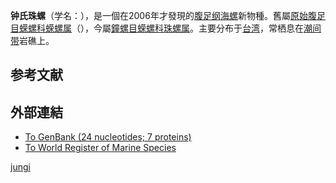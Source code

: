 {{Speciesbox 
 | taxon = Lunella jungi
 | authority = ([[賴景陽|Lai]], 2006)
 | synonyms_ref = <ref name="WoRMS_581515" />
 | synonyms = 
* ''Lunella (Lunella) jungi'' {{small|(Lai, 2006)}}
* ''Turbo jungi'' {{small|Lai, 2006}}
}}

'''钟氏珠螺'''（学名：{{lang|la|''Lunella jungi''}}），是一個在2006年才發現的[[腹足纲|腹足纲]][[海螺|海螺]]新物種{{r|shell_3492}}。舊屬[[原始腹足目|原始腹足目]][[蝾螺科|蝾螺科]][[蝾螺属|蝾螺属]]（{{lang|en |Turbo}}）{{r|shell_3492}}，今屬[[鐘螺目|鐘螺目]][[蝾螺科|蝾螺科]][[珠螺属|珠螺属]]{{r|WoRMS_581515 |Alf 2011}}。主要分布于[[台湾|台湾]]{{r|Lai 2006}}，常栖息在[[潮间带|潮间带]]岩礁上{{r |shell_3492}}。

==参考文献==
{{reflist|refs=
<ref name="Alf 2011">{{cite book
 |last1=Alf   |first1=A.
 |last2=Kreipl|first2=K.
 |year=2011
 |chapter=The family Turbinidae. Subfamily Turbinidae, Genus Turbo. Errata, corrections and new information on the genera Lunella, Modelia and Turbo (vol. I)
 |editor1=G.T. Poppe
 |editor2=K. Groh
 |title=A Conchological Iconography
 |location=[[Hackenheim|Hackenheim]] |publisher =Conchbooks |pages= 69-72, pls 96-103
 |language=en }}</ref>
<ref name="Lai 2006">{{cite journal
 |url=http://shell.sinica.edu.tw/chinese/documentquery_c.php?No=020090219002_07
 |last=Lai |first=Kin-Yang |authorlink=賴景陽 |year=2006 
 |title=A new species of Turbo from Taiwan (Gastropoda: Turbinidae)
 |trans_title=台灣產新種珠螺-鍾氏珠螺
 |journal=[[貝類學報|貝類學報]] (Bulletin of Malacology)
 |issue=30 |pages=37-42 
 |publisher=[[中華民國貝類學會|中華民國貝類學會]] (The Malacological Society of Taiwan) }}</ref>
<ref name="shell_3492">{{cite web
|url=http://shell.sinica.edu.tw/chinese/shellbase_detail.php?science_no=3492
 |title=国际贝库：钟氏珠螺|publisher=台湾贝类资料库
 |accessdate=2009-08-11}}</ref>
<ref name="WoRMS_581515">{{WoRMS |id=581515 |last=Bouchet |first=P. |authorlink=菲利普·布歇特 |year=2012 |title=''Lunella jungi'' (Lai, 2006) |accessdate=2012-09-01 }}</ref>
}}

==外部連結==
* [http://www.ncbi.nlm.nih.gov/Taxonomy/Browser/wwwtax.cgi?id=890044&lvl=0 To GenBank (24 nucleotides; 7 proteins)]
* [http://www.marinespecies.org/aphia.php?p=taxdetails&id=581515 To World Register of Marine Species]

{{Taxonbar}}
[[Category:珠螺屬|jungi]]
{{Mollusc-stub}}